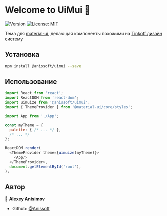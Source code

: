 
<Meta title="Example/Introduction" />

# Welcome to UiMui 👋
![Version](https://img.shields.io/badge/version-0.0.1-blue.svg?cacheSeconds=2592000)
[![License: MIT](https://img.shields.io/badge/License-MIT-green.svg)](#)

Тема для [material-ui](https://material-ui.com/), делающая компоненты похожими на [Tinkoff дизайн систему](https://www.tinkoff.ru/)

## Установка

```sh
npm install @anissoft/uimui --save
```

## Использование

```js
import React from 'react';
import ReactDOM from 'react-dom';
import uimuize from '@anissoft/uimui';
import { ThemeProvider } from '@material-ui/core/styles';

import App from './App';

const myTheme = {
  palette: { /* ... */ },
  /* ... */
};

ReactDOM.render(
  <ThemeProvider theme={uimuize(myTheme)}>
    <App/>
  </ThemeProvider>,
  document.getElementById('root'),
);
```

## Автор

👤 **Alexey Anisimov**

* Github: [@Anissoft](https://github.com/Anissoft)
